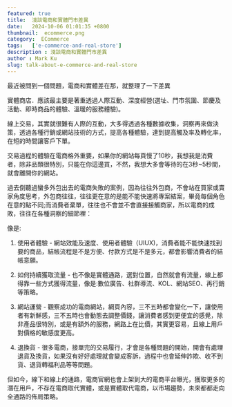 ```yaml
---
featured: true
title:  淺談電商和實體門市差異
date:   2024-10-06 01:01:35 +0800
thumbnail:  ecommerce.png
category:  ECommerce
tags:   ['e-commerce-and-real-store']
description : 淺談電商和實體門市差異
author : Mark Ku
slug: talk-about-e-commerce-and-real-store
---
```

最近被問到一個問題，電商和實體差在那，就整理了一下差異  

實體商店．應該最主要是著重透過人際互動、深度經營(選址、門市氛圍、節慶及活動、即時商品的體驗、溫暖的服務體驗)。  

線上交易，其實就很難有人際的互動，大多得透過各種數據收集，洞察再來做決策，透過各種行銷或網站技術的方式，提高各種體驗，達到提高觸及率及轉化率，在短的時間讓客戶下單。  

交易過程的體驗在電商格外重要，如果你的網站每頁慢了10秒，我想我是消費者，除非品類很特別，只能在你這邊買，不然，我想大多會等待的在3秒~5秒間，就會離開你的網站。  

過去倒聽過蠻多外包出去的電商失敗的案例，因為往往外包商，不會站在買家或賣家角度思考，外包商往往，往往更在意的是能不能快速將專案結案，畢竟每個角色在意的點不同;而消費者棄單，往往也不會並不會直接接觸商家，所以電商的成敗，往往在各種洞察的細節裡：  

像是:  

1. 使用者體驗 - 網站效能及速度、使用者體驗（UIUX)，消費者能不能快速找到要的商品，結帳流程是不是方便、付款方式是不是多元，都會影響消費者的結帳意願。  

2. 如何持續獲取流量 - 也不像是實體通路，選對位置，自然就會有流量，線上都得靠一些方式獲得流量，像是:數位廣告、社群導流、KOL、網站SEO、再行銷等策略。  

3. 網站運營 - 觀察成功的電商網站，網頁內容，三不五時都會變化一下，讓使用者有新鮮感，三不五時也會動態去調整價錢，讓消費者感到更便宜的感覺，除非產品很特別，或是有額外的服務，網路上在比價，其實更容易，且線上用戶對價格的敏感度更高。  

4. 退換貨 - 很多電商，接單完的交易履行，才會是各種問題的開始，開會有處理退貨及換貨，如果沒有好好處理就會變成客訴，過程中也會延伸詐欺、收不到貨、退貨轉福利品等等問題。  

但如今，線下和線上的通路，電商官網也會上架到大的電商平台曝光，獲取更多的潛在用戶，不存在電商取代實體，或是實體取代電商，以市場趨勢，未來都都走向全通路的佈局策略。  
